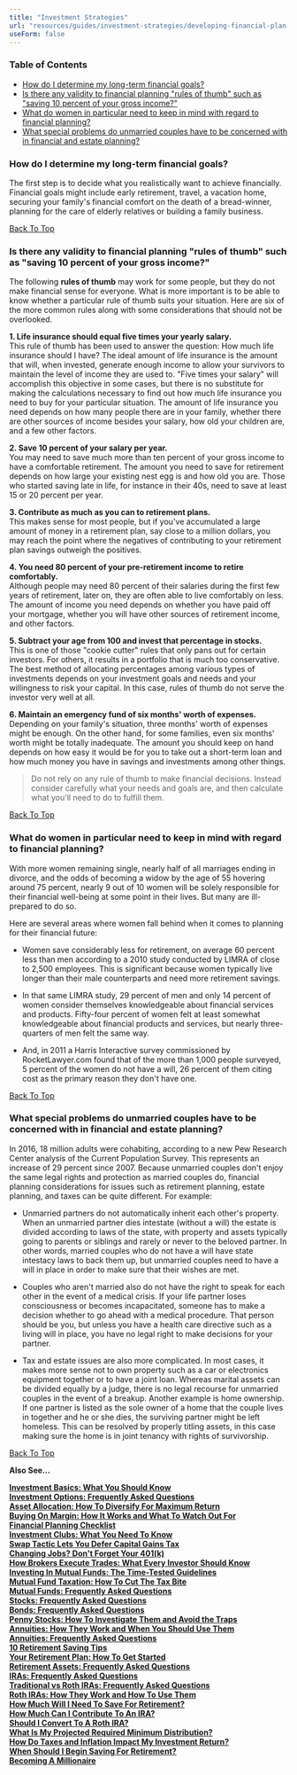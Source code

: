 ```yaml
---
title: "Investment Strategies"
url: "resources/guides/investment-strategies/developing-financial-plan-faq"
useForm: false
---
```



### Table of Contents

*   [How do I determine my long-term financial goals?](#1)
*   [Is there any validity to financial planning "rules of thumb" such as "saving 10 percent of your gross income?"](#2)
*   [What do women in particular need to keep in mind with regard to financial planning?](#3)
*   [What special problems do unmarried couples have to be concerned with in financial and estate planning?](#4)

### How do I determine my long-term financial goals?

The first step is to decide what you realistically want to achieve financially. Financial goals might include early retirement, travel, a vacation home, securing your family's financial comfort on the death of a bread-winner, planning for the care of elderly relatives or building a family business.

[Back To Top](#top)

### Is there any validity to financial planning "rules of thumb" such as "saving 10 percent of your gross income?"

The following **rules of thumb** may work for some people, but they do not make financial sense for everyone. What is more important is to be able to know whether a particular rule of thumb suits your situation. Here are six of the more common rules along with some considerations that should not be overlooked.

**1\. Life insurance should equal five times your yearly salary.**  
This rule of thumb has been used to answer the question: How much life insurance should I have? The ideal amount of life insurance is the amount that will, when invested, generate enough income to allow your survivors to maintain the level of income they are used to. "Five times your salary" will accomplish this objective in some cases, but there is no substitute for making the calculations necessary to find out how much life insurance you need to buy for your particular situation. The amount of life insurance you need depends on how many people there are in your family, whether there are other sources of income besides your salary, how old your children are, and a few other factors.

**2\. Save 10 percent of your salary per year.**  
You may need to save much more than ten percent of your gross income to have a comfortable retirement. The amount you need to save for retirement depends on how large your existing nest egg is and how old you are. Those who started saving late in life, for instance in their 40s, need to save at least 15 or 20 percent per year.

**3\. Contribute as much as you can to retirement plans.**  
This makes sense for most people, but if you've accumulated a large amount of money in a retirement plan, say close to a million dollars, you may reach the point where the negatives of contributing to your retirement plan savings outweigh the positives.

**4\. You need 80 percent of your pre-retirement income to retire comfortably.**  
Although people may need 80 percent of their salaries during the first few years of retirement, later on, they are often able to live comfortably on less. The amount of income you need depends on whether you have paid off your mortgage, whether you will have other sources of retirement income, and other factors.

**5\. Subtract your age from 100 and invest that percentage in stocks.**  
This is one of those "cookie cutter" rules that only pans out for certain investors. For others, it results in a portfolio that is much too conservative. The best method of allocating percentages among various types of investments depends on your investment goals and needs and your willingness to risk your capital. In this case, rules of thumb do not serve the investor very well at all.

**6\. Maintain an emergency fund of six months' worth of expenses.**  
Depending on your family's situation, three months' worth of expenses might be enough. On the other hand, for some families, even six months' worth might be totally inadequate. The amount you should keep on hand depends on how easy it would be for you to take out a short-term loan and how much money you have in savings and investments among other things.

> Do not rely on any rule of thumb to make financial decisions. Instead consider carefully what your needs and goals are, and then calculate what you'll need to do to fulfill them.

[Back To Top](#top)

### What do women in particular need to keep in mind with regard to financial planning?

With more women remaining single, nearly half of all marriages ending in divorce, and the odds of becoming a widow by the age of 55 hovering around 75 percent, nearly 9 out of 10 women will be solely responsible for their financial well-being at some point in their lives. But many are ill-prepared to do so.

Here are several areas where women fall behind when it comes to planning for their financial future:

*   Women save considerably less for retirement, on average 60 percent less than men according to a 2010 study conducted by LIMRA of close to 2,500 employees. This is significant because women typically live longer than their male counterparts and need more retirement savings.
    
*   In that same LIMRA study, 29 percent of men and only 14 percent of women consider themselves knowledgeable about financial services and products. Fifty-four percent of women felt at least somewhat knowledgeable about financial products and services, but nearly three-quarters of men felt the same way.
*   And, in 2011 a Harris Interactive survey commissioned by RocketLawyer.com found that of the more than 1,000 people surveyed, 5 percent of the women do not have a will, 26 percent of them citing cost as the primary reason they don't have one.
    

[Back To Top](#top)

### What special problems do unmarried couples have to be concerned with in financial and estate planning?

In 2016, 18 million adults were cohabiting, according to a new Pew Research Center analysis of the Current Population Survey. This represents an increase of 29 percent since 2007. Because unmarried couples don't enjoy the same legal rights and protection as married couples do, financial planning considerations for issues such as retirement planning, estate planning, and taxes can be quite different. For example:

*   Unmarried partners do not automatically inherit each other's property. When an unmarried partner dies intestate (without a will) the estate is divided according to laws of the state, with property and assets typically going to parents or siblings and rarely or never to the beloved partner. In other words, married couples who do not have a will have state intestacy laws to back them up, but unmarried couples need to have a will in place in order to make sure that their wishes are met.
    
*   Couples who aren't married also do not have the right to speak for each other in the event of a medical crisis. If your life partner loses consciousness or becomes incapacitated, someone has to make a decision whether to go ahead with a medical procedure. That person should be you, but unless you have a health care directive such as a living will in place, you have no legal right to make decisions for your partner.
    
*   Tax and estate issues are also more complicated. In most cases, it makes more sense not to own property such as a car or electronics equipment together or to have a joint loan. Whereas marital assets can be divided equally by a judge, there is no legal recourse for unmarried couples in the event of a breakup. Another example is home ownership. If one partner is listed as the sole owner of a home that the couple lives in together and he or she dies, the surviving partner might be left homeless. This can be resolved by properly titling assets, in this case making sure the home is in joint tenancy with rights of survivorship.
    

[Back To Top](#top)

**Also See...**

[**Investment Basics: What You Should Know**](/sample652/investment-strategies.php?item=83&catid=28&cat=Investment+Basics%3A+What+You+Should+Know)  
[**Investment Options: Frequently Asked Questions**](/sample652/investment-strategies.php?item=13&catid=28&cat=Investment+Options%3A+Frequently+Asked+Questions)  
[**Asset Allocation: How To Diversify For Maximum Return**](/sample652/investment-strategies.php?item=84&catid=28&cat=Asset+Allocation%3A+How+To+Diversify+For+Maximum+Return)  
[**Buying On Margin: How It Works and What To Watch Out For**](/sample652/investment-strategies.php?item=86&catid=28&cat=Buying+On+Margin%3A+How+It+Works+and+What+To+Watch+Out+For)  
[**Financial Planning Checklist**](/sample652/investment-strategies.php?item=87&catid=28&cat=Financial+Planning+Checklist)  
[**Investment Clubs: What You Need To Know**](/sample652/investment-strategies.php?item=88&catid=28&cat=Investment+Clubs%3A+What+You+Need+To+Know)  
[**Swap Tactic Lets You Defer Capital Gains Tax**](/sample652/investment-strategies.php?item=89&catid=28&cat=Swap+Tactic+Lets+You+Defer+Capital+Gains+Tax)  
[**Changing Jobs? Don't Forget Your 401(k)**](/sample652/investment-strategies.php?item=90&catid=28&cat=Changing+Jobs%3F+Don%27t+Forget+Your+401%28k%29)  
[**How Brokers Execute Trades: What Every Investor Should Know**](/sample652/investment-strategies.php?item=91&catid=28&cat=How+Brokers+Execute+Trades%3A+What+Every+Investor+Should+Know)  
[**Investing In Mutual Funds: The Time-Tested Guidelines**](/sample652/investment-strategies.php?item=92&catid=28&cat=Investing+In+Mutual+Funds%3A+The+Time-Tested+Guidelines)  
[**Mutual Fund Taxation: How To Cut The Tax Bite**](/sample652/investment-strategies.php?item=99&catid=28&cat=Mutual+Fund+Taxation%3A+How+To+Cut+The+Tax+Bite)  
[**Mutual Funds: Frequently Asked Questions**](/sample652/investment-strategies.php?item=16&catid=28&cat=Mutual+Funds%3A+Frequently+Asked+Questions)  
[**Stocks: Frequently Asked Questions**](/sample652/investment-strategies.php?item=17&catid=28&cat=Stocks%3A+Frequently+Asked+Questions)  
[**Bonds: Frequently Asked Questions**](/sample652/investment-strategies.php?item=15&catid=28&cat=Bonds%3A+Frequently+Asked+Questions)  
[**Penny Stocks: How To Investigate Them and Avoid the Traps**](/sample652/investment-strategies.php?item=95&catid=28&cat=Penny+Stocks%3A+How+To+Investigate+Them+and+Avoid+the+Traps)  
[**Annuities: How They Work and When You Should Use Them**](/sample652/investment-strategies.php?item=51&catid=28&cat=Annuities%3A+How+They+Work+and+When+You+Should+Use+Them)  
[**Annuities: Frequently Asked Questions**](/sample652/investment-strategies.php?item=14&catid=28&cat=Annuities%3A+Frequently+Asked+Questions)  
[**10 Retirement Saving Tips**](/sample652/investment-strategies.php?item=55&catid=28&cat=10+Retirement+Saving+Tips)  
[**Your Retirement Plan: How To Get Started**](/sample652/investment-strategies.php?item=54&catid=28&cat=Your+Retirement+Plan%3A+How+To+Get+Started)  
[**Retirement Assets: Frequently Asked Questions**](/sample652/investment-strategies.php?item=19&catid=28&cat=Retirement+Assets%3A+Frequently+Asked+Questions)  
[**IRAs: Frequently Asked Questions**](/sample652/investment-strategies.php?item=21&catid=28&cat=IRAs%3A+Frequently+Asked+Questions)  
[**Traditional vs Roth IRAs: Frequently Asked Questions**](/sample652/investment-strategies.php?item=26&catid=28&cat=Traditional+vs+Roth+IRAs%3A+Frequently+Asked+Questions)  
[**Roth IRAs: How They Work and How To Use Them**](/sample652/investment-strategies.php?item=60&catid=28&cat=Roth+IRAs%3A+How+They+Work+and+How+To+Use+Them)  
[**How Much Will I Need To Save For Retirement?**](calc-section.php?calc=ret02)  
[**How Much Can I Contribute To An IRA?**](calc-section.php?calc=qua02)  
[**Should I Convert To A Roth IRA?**](calc-section.php?calc=qua04)  
[**What Is My Projected Required Minimum Distribution?**](calc-section.php?calc=qua07)  
[**How Do Taxes and Inflation Impact My Investment Return?**](calc-section.php?calc=sav09)  
[**When Should I Begin Saving For Retirement?**](calc-section.php?calc=ret07)  
[**Becoming A Millionaire**](calc-section.php?calc=sav01)  

